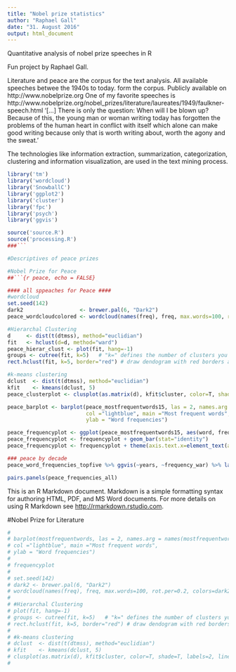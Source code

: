 ```yaml
---
title: "Nobel prize statistics"
author: "Raphael Gall"
date: "31. August 2016"
output: html_document
---
```

Quantitative analysis of nobel prize speeches in R

Fun project by Raphael Gall. 

Literature and peace are the corpus for the text analysis. All available speeches betwee the 1940s to today. form the corpus. Publicly available on http://www.nobelprize.org One of my favorite speeches is http://www.nobelprize.org/nobel_prizes/literature/laureates/1949/faulkner-speech.html '[...] There is only the question: When will I be blown up? Because of this, the young man or woman writing today has forgotten the problems of the human heart in conflict with itself which alone can make good writing because only that is worth writing about, worth the agony and the sweat.'

The technologies like information extraction, summarization, categorization, clustering and information visualization, are used in the text mining process.

```r
library('tm')
library('wordcloud')
library('SnowballC')
library('ggplot2')
library('cluster')
library('fpc')
library('psych')
library('ggvis')

source('source.R')
source('processing.R')
###```

#Descriptives of peace prizes

#Nobel Prize for Peace
##```{r peace, echo = FALSE}

#### all sppeaches for Peace ####
#wordcloud
set.seed(142)
dark2                  <- brewer.pal(6, "Dark2")
peace_wordcloudcolored <- wordcloud(names(freq), freq, max.words=100, rot.per=0.2, colors=dark2)

#Hierarchal Clustering
d     <- dist(t(dtmss), method="euclidian")
fit   <- hclust(d=d, method="ward")
peace_hierar_clust <- plot(fit, hang=-1)
groups <- cutree(fit, k=5)   # "k=" defines the number of clusters you are using
rect.hclust(fit, k=5, border="red") # draw dendogram with red borders around the 5 clusters

#k-means clustering
dclust  <- dist(t(dtmss), method="euclidian")
kfit    <- kmeans(dclust, 5)
peace_clusterplot <- clusplot(as.matrix(d), kfit$cluster, color=T, shade=T, labels=2, lines=0)

peace_barplot <- barplot(peace_mostfrequentwords15, las = 2, names.arg = names(peace_mostfrequentwords15),
                         col ="lightblue", main ="Most frequent words",
                         ylab = "Word frequencies")

peace_frequencyplot <- ggplot(peace_mostfrequentwords15, aes(word, freq))
peace_frequencyplot <- frequencyplot + geom_bar(stat="identity")
peace_frequencyplot <- frequencyplot + theme(axis.text.x=element_text(angle=45, hjust=1))

### peace by decade
peace_word_frequencies_topfive %>% ggvis(~years, ~frequency_war) %>% layer_lines(stroke = 'war') %>% add_axis("x", title = "Importance of words in nobel prize for peace speeches(by decades)")    %>% add_axis("y", title = "Word frequency") %>% layer_paths(y = ~frequency_world, stroke = 'world') %>% layer_paths(y = ~frequency_peace, stroke = 'peace') %>% layer_paths(y = ~frequency_international, stroke = 'international') %>% layer_paths(y = ~frequency_one, stroke = 'one')

pairs.panels(peace_frequencies_all)
```

This is an R Markdown document. Markdown is a simple formatting syntax for authoring HTML, PDF, and MS Word documents. For more details on using R Markdown see <http://rmarkdown.rstudio.com>.


#Nobel Prize for Literature
```r
# 
# barplot(mostfrequentwords, las = 2, names.arg = names(mostfrequentwords),
# col ="lightblue", main ="Most frequent words",
# ylab = "Word frequencies")
# 
# frequencyplot
# 
# set.seed(142)   
# dark2 <- brewer.pal(6, "Dark2")   
# wordcloud(names(freq), freq, max.words=100, rot.per=0.2, colors=dark2) 
# 
# #Hierarchal Clustering
# plot(fit, hang=-1)
# groups <- cutree(fit, k=5)   # "k=" defines the number of clusters you are using   
# rect.hclust(fit, k=5, border="red") # draw dendogram with red borders around the 5 clusters   
# 
# #k-means clustering
# dclust  <- dist(t(dtmss), method="euclidian")   
# kfit    <- kmeans(dclust, 5)   
# clusplot(as.matrix(d), kfit$cluster, color=T, shade=T, labels=2, lines=0)   
# 

```

